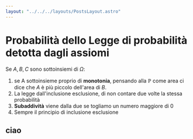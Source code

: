 ```yaml
---
layout: "../../../layouts/PostsLayout.astro"
---
```


# Probabilità dello Legge di probabilità detotta dagli assiomi

Se $A,B,C$ sono sottoinsiemi di $\Omega$:

1. se A sottoinsieme proprio di **monotonia**, pensando alla $\mathbb P$ come area ci dice che $A$ è più piccolo dell'area di $B$.
2. La legge dall'inclusione esclusione, di non contare due volte la stessa probabilità
3. **Subaddività** viene dalla due se togliamo un numero maggiore di 0
4. Sempre il principio di inclusione esclusione

## ciao
